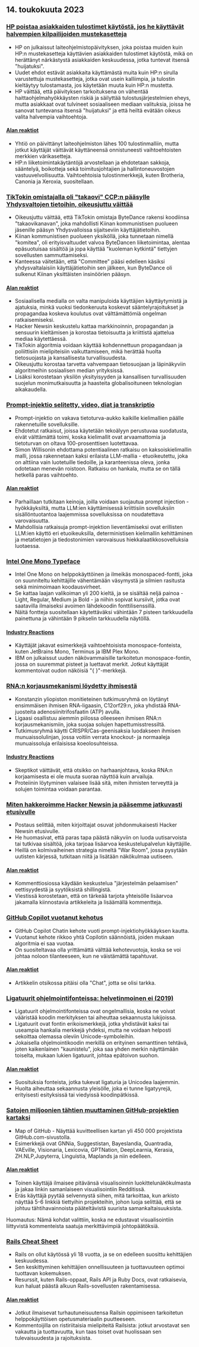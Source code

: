 

<CallToAction />

<Steps>

## 14. toukokuuta 2023

### [HP poistaa asiakkaiden tulostimet käytöstä, jos he käyttävät halvempien kilpailijoiden mustekasetteja](https://www.telegraph.co.uk/money/consumer-affairs/hp-printers-computers-ink-cartridges-rivals/)

- HP on julkaissut laiteohjelmistopäivityksen, joka poistaa muiden kuin HP:n mustekasetteja käyttävien asiakkaiden tulostimet käytöstä, mikä on herättänyt närkästystä asiakkaiden keskuudessa, jotka tuntevat itsensä "huijatuksi".
- Uudet ehdot estävät asiakkaita käyttämästä muita kuin HP:n sirulla varustettuja mustekasetteja, jotka ovat usein kalliimpia, ja tulostin kieltäytyy tulostamasta, jos käytetään muuta kuin HP:n mustetta.
- HP väittää, että päivityksen tarkoituksena on vähentää haittaohjelmahyökkäysten riskiä ja säilyttää tulostusjärjestelmien eheys, mutta asiakkaat ovat tulvineet sosiaaliseen mediaan valituksia, joissa he sanovat tuntevansa itsensä "huijatuksi" ja että heiltä evätään oikeus valita halvempia vaihtoehtoja.

#### [Alan reaktiot](http://news.ycombinator.com/item?id=35930518)

- Yhtiö on päivittänyt laiteohjelmiston lähes 100 tulostinmalliin, mutta jotkut käyttäjät väittävät käyttäneensä onnistuneesti vaihtoehtoisten merkkien värikasetteja.
- HP:n liiketoimintakäytäntöjä arvostellaan ja ehdotetaan sakkoja, sääntelyä, boikotteja sekä toimitusjohtajien ja hallintoneuvostojen vastuuvelvollisuutta. Vaihtoehtoisia tulostinmerkkejä, kuten Brotheria, Canonia ja Xeroxia, suositellaan.

### [TikTokin omistajalla oli "takaovi" CCP:n pääsylle Yhdysvaltojen tietoihin, oikeusjuttu väittää](https://www.businessinsider.com/new-lawsuit-alleges-tiktok-owner-let-ccp-access-user-data-2023-5)

- Oikeusjuttu väittää, että TikTokin omistaja ByteDance rakensi koodiinsa "takaovikanavan", joka mahdollisti Kiinan kommunistisen puolueen jäsenille pääsyn Yhdysvalloissa sijaitseviin käyttäjätietoihin.
- Kiinan kommunistisen puolueen yksiköllä, joka tunnetaan nimellä "komitea", oli erityisvaltuudet valvoa ByteDancen liiketoimintaa, alentaa epäsuotuisaa sisältöä ja jopa käyttää "kuoleman kytkintä" tiettyjen sovellusten sammuttamiseksi.
- Kanteessa väitetään, että "Committee" pääsi edelleen käsiksi yhdysvaltalaisiin käyttäjätietoihin sen jälkeen, kun ByteDance oli sulkenut Kiinan yksittäisten insinöörien pääsyn.

#### [Alan reaktiot](http://news.ycombinator.com/item?id=35929348)

- Sosiaalisella medialla on valta manipuloida käyttäjien käyttäytymistä ja ajatuksia, minkä vuoksi tiedonkeruuta koskevat sääntelyrajoitukset ja propagandaa koskeva koulutus ovat välttämättömiä ongelman ratkaisemiseksi.
- Hacker Newsin keskustelu kattaa markkinoinnin, propagandan ja sensuurin kieltämisen ja korostaa tietoisuutta ja kriittistä ajattelua mediaa käytettäessä.
- TikTokin algoritmia voidaan käyttää kohdennettuun propagandaan ja poliittisiin mielipiteisiin vaikuttamiseen, mikä herättää huolta tietosuojasta ja kansallisesta turvallisuudesta.
- Oikeusjuttu korostaa tarvetta vahvempaan tietosuojaan ja läpinäkyviin algoritmeihin sosiaalisen median yrityksissä.
- Lisäksi korostetaan yksilön yksityisyyden ja kansallisen turvallisuuden suojelun monimutkaisuutta ja haasteita globalisoituneen teknologian aikakaudella.

### [Prompt-injektio selitetty, video, diat ja transkriptio](https://simonwillison.net/2023/May/2/prompt-injection-explained/)

- Prompt-injektio on vakava tietoturva-aukko kaikille kielimallien päälle rakennetuille sovelluksille.
- Ehdotetut ratkaisut, joissa käytetään tekoälyyn perustuvaa suodatusta, eivät välttämättä toimi, koska kielimallit ovat arvaamattomia ja tietoturvan on oltava 100-prosenttisen luotettavaa.
- Simon Willisonin ehdottama potentiaalinen ratkaisu on kaksoiskielimallin malli, jossa rakennetaan kaksi erilaista LLM-mallia - etuoikeutettu, joka on alttiina vain luotetuille tiedoille, ja karanteenissa oleva, jonka odotetaan menevän roistoon. Ratkaisu on hankala, mutta se on tällä hetkellä paras vaihtoehto.

#### [Alan reaktiot](http://news.ycombinator.com/item?id=35929122)

- Parhaillaan tutkitaan keinoja, joilla voidaan suojautua prompt injection -hyökkäyksiltä, mutta LLM:ien käyttämisessä kriittisiin sovelluksiin sisällöntuotantoa laajemmissa sovelluksissa on noudatettava varovaisuutta.
- Mahdollisia ratkaisuja prompt-injektion lieventämiseksi ovat erillisten LLM:ien käyttö eri etuoikeuksilla, deterministisen kielimallin kehittäminen ja metatietojen ja tiedostonimien varovaisuus hiekkalaatikkosovelluksia luotaessa.

### [Intel One Mono Typeface](https://github.com/intel/intel-one-mono)

- Intel One Mono on helppokäyttöinen ja ilmeikäs monospaced-fontti, joka on suunniteltu kehittäjille vähentämään väsymystä ja silmien rasitusta sekä minimoimaan koodausvirheet.
- Se kattaa laajan valikoiman yli 200 kieltä, ja se sisältää neljä painoa - Light, Regular, Medium ja Bold - ja niihin sopivat kursiivit, jotka ovat saatavilla ilmaiseksi avoimen lähdekoodin fonttilisenssillä.
- Näitä fontteja suositellaan käytettäväksi vähintään 7 pisteen tarkkuudella painettuna ja vähintään 9 pikselin tarkkuudella näytöllä.

#### [Industry Reactions](http://news.ycombinator.com/item?id=35925124)

- Käyttäjät jakavat esimerkkejä vaihtoehtoisista monospace-fonteista, kuten JetBrains Mono, Terminus ja IBM Plex Mono.
- IBM on julkaissut uuden näkövammaisille tarkoitetun monospace-fontin, jossa on suuremmat pisteet ja luettavat merkit. Jotkut käyttäjät kommentoivat oudon näköisiä "{ }"-merkkejä.

### [RNA:n korjausmekanismi löydetty ihmisestä](https://phys.org/news/2023-04-hidden-rna-mechanism-humans.html)

- Konstanzin yliopiston monitieteinen tutkimusryhmä on löytänyt ensimmäisen ihmisen RNA-ligaasin, C12orf29:n, joka yhdistää RNA-juosteita adenosiinitrifosfaatin (ATP) avulla.
- Ligaasi osallistuu aiemmin piilossa olleeseen ihmisen RNA:n korjausmekanismiin, joka suojaa solujen hapettumisstressiltä.
- Tutkimusryhmä käytti CRISPR/Cas-geenisaksia luodakseen ihmisen munuaissolulinjan, jossa voitiin verrata knockout- ja normaaleja munuaissoluja erilaisissa koeolosuhteissa.

#### [Industry Reactions](http://news.ycombinator.com/item?id=35924495)

- Skeptikot väittävät, että otsikko on harhaanjohtava, koska RNA:n korjaamisesta ei ole muuta suoraa näyttöä kuin arvailuja.
- Proteiinin löytyminen valaisee lisää sitä, miten ihmisten terveyttä ja solujen toimintaa voidaan parantaa.

### [Miten hakkeroimme Hacker Newsin ja pääsemme jatkuvasti etusivulle](https://www.indiehackers.com/post/how-to-hack-hacker-news-and-consistently-hit-the-front-page-56b4a04e12)

- Postaus selittää, miten kirjoittajat osuvat johdonmukaisesti Hacker Newsin etusivulle.
- He huomasivat, että paras tapa päästä näkyviin on luoda uutisarvoista tai tutkivaa sisältöä, joka tarjoaa lisäarvoa keskustelupalvelun käyttäjille.
- Heillä on kolmivaiheinen strategia nimeltä "War Room", jossa pysytään uutisten kärjessä, tutkitaan niitä ja lisätään näkökulmaa uutiseen.

#### [Alan reaktiot](http://news.ycombinator.com/item?id=35929794)

- Kommenttiosiossa käydään keskustelua "järjestelmän pelaamisen" eettisyydestä ja syytöksistä shillingistä.
- Viestissä korostetaan, että on tärkeää tarjota yhteisölle lisäarvoa jakamalla kiinnostavia artikkeleita ja lisäämällä kommentteja.

### [GitHub Copilot vuotanut kehotus](https://simonwillison.net/2023/May/12/github-copilot-chat-leaked-prompt/)

- GitHub Copilot Chatin kehote vuoti prompt-injektiohyökkäyksen kautta.
- Vuotanut kehote rikkoo yhtä Copilotin säännöistä, joiden mukaan algoritmia ei saa vuotaa.
- On suositeltavaa olla yrittämättä välttää kehotevuotoja, koska se voi johtaa noloon tilanteeseen, kun ne väistämättä tapahtuvat.

#### [Alan reaktiot](http://news.ycombinator.com/item?id=35924293)

- Artikkelin otsikossa pitäisi olla "Chat", jotta se olisi tarkka.

### [Ligatuurit ohjelmointifonteissa: helvetinmoinen ei (2019)](https://practicaltypography.com/ligatures-in-programming-fonts-hell-no.html)

- Ligatuurit ohjelmointifonteissa ovat ongelmallisia, koska ne voivat vääristää koodin merkityksen tai aiheuttaa sekaannusta lukijoissa.
- Ligatuurit ovat fontin erikoismerkkejä, jotka yhdistävät kaksi tai useampia hankalia merkkejä yhdeksi, mutta ne voidaan helposti sekoittaa olemassa oleviin Unicode-symboleihin.
- Jokaisella ohjelmointikoodin merkillä on erityinen semanttinen tehtävä, joten kaikenlainen "kaunistelu", joka saa yhden merkin näyttämään toiselta, mukaan lukien ligatuurit, johtaa epätoivon suohon.

#### [Alan reaktiot](http://news.ycombinator.com/item?id=35925821)

- Suosituksia fonteista, jotka tukevat ligaturia ja Unicodea laajemmin.
- Huolta aiheuttaa sekaannusta yleisölle, joka ei tunne ligatyyrejä, erityisesti esityksissä tai viedyissä koodinpätkissä.

### [Satojen miljoonien tähtien muuttaminen GitHub-projektien kartaksi](https://anvaka.github.io/map-of-github/)

- Map of GitHub - Näyttää kuvitteellisen kartan yli 450 000 projektista GitHub.com-sivustolla.
- Esimerkkejä ovat GNNia, Suggestistan, Bayeslandia, Quantradia, VAEville, Visionaria, Lexicovia, GPTNation, DeepLearnia, Kerasia, ZH.NLP,Jupyterra, Linguistia, Maplands ja niin edelleen.

#### [Alan reaktiot](http://news.ycombinator.com/item?id=35931402)

- Toinen käyttäjä ilmaisee pitävänsä visualisoinnin luokittelunäkökulmasta ja jakaa linkin samanlaiseen visualisointiin Redditissä.
- Eräs käyttäjä pyytää selvennystä siihen, mitä tarkoittaa, kun arkisto näyttää 5-6 linkkiä tiettyihin projekteihin, johon luoja selittää, että se johtuu tähtihavainnoista pääteltävistä suurista samankaltaisuuksista.

Huomautus: Nämä kohdat valittiin, koska ne edustavat visualisointiin liittyvistä kommenteista saatuja merkittävimpiä johtopäätöksiä.

### [Rails Cheat Sheet](https://fly.io/ruby-dispatch/welcome-to-rails-cheat-sheet/)

- Rails on ollut käytössä yli 18 vuotta, ja se on edelleen suosittu kehittäjien keskuudessa.
- Sen keskittyminen kehittäjien onnellisuuteen ja tuottavuuteen optimoi tuottavan kokemuksen.
- Resurssit, kuten Rails-oppaat, Rails API ja Ruby Docs, ovat ratkaisevia, kun haluat päästä alkuun Rails-sovellusten rakentamisessa.

#### [Alan reaktiot](http://news.ycombinator.com/item?id=35927813)

- Jotkut ilmaisevat turhautuneisuutensa Railsin oppimiseen tarkoitetun helppokäyttöisen opetusmateriaalin puutteeseen.
- Kommentoijilla on ristiriitaisia mielipiteitä Railsista: jotkut arvostavat sen vakautta ja tuottavuutta, kun taas toiset ovat huolissaan sen tulevaisuudesta ja rajoituksista.

</Steps>
